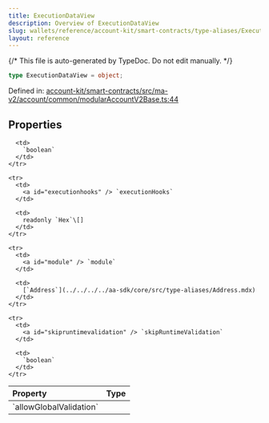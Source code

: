 ```yaml
---
title: ExecutionDataView
description: Overview of ExecutionDataView
slug: wallets/reference/account-kit/smart-contracts/type-aliases/ExecutionDataView
layout: reference
---
```


{/* This file is auto-generated by TypeDoc. Do not edit manually. */}

```ts
type ExecutionDataView = object;
```

Defined in: [account-kit/smart-contracts/src/ma-v2/account/common/modularAccountV2Base.ts:44](https://github.com/alchemyplatform/aa-sdk/blob/ad165355d980f9a16dd388088895bfc851df8656/account-kit/smart-contracts/src/ma-v2/account/common/modularAccountV2Base.ts#L44)

## Properties

<table>
  <thead>
    <tr>
      <th align="left">Property</th>
      <th align="left">Type</th>
    </tr>
  </thead>

  <tbody>
    <tr>
      <td>
        <a id="allowglobalvalidation" /> `allowGlobalValidation`
      </td>

      <td>
        `boolean`
      </td>
    </tr>

    <tr>
      <td>
        <a id="executionhooks" /> `executionHooks`
      </td>

      <td>
        readonly `Hex`\[]
      </td>
    </tr>

    <tr>
      <td>
        <a id="module" /> `module`
      </td>

      <td>
        [`Address`](../../../../aa-sdk/core/src/type-aliases/Address.mdx)
      </td>
    </tr>

    <tr>
      <td>
        <a id="skipruntimevalidation" /> `skipRuntimeValidation`
      </td>

      <td>
        `boolean`
      </td>
    </tr>

  </tbody>
</table>
